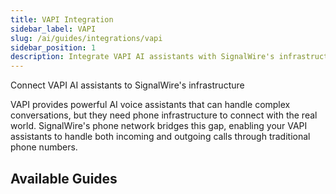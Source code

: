 ```yaml
---
title: VAPI Integration
sidebar_label: VAPI
slug: /ai/guides/integrations/vapi
sidebar_position: 1
description: Integrate VAPI AI assistants with SignalWire's infrastructure
---
```



<Subtitle>Connect VAPI AI assistants to SignalWire's infrastructure</Subtitle>

VAPI provides powerful AI voice assistants that can handle complex conversations, but they need phone infrastructure to connect with the real world.
SignalWire's phone network bridges this gap, enabling your VAPI assistants to handle both incoming and outgoing calls through traditional phone numbers.


## Available Guides

<GuidesList />

